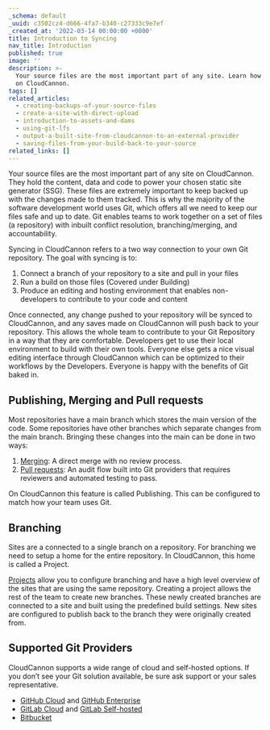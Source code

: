 ```yaml
---
_schema: default
_uuid: c3502cz4-d666-4fa7-b340-c27333c9e7ef
_created_at: '2022-03-14 00:00:00 +0000'
title: Introduction to Syncing
nav_title: Introduction
published: true
image: ''
description: >-
  Your source files are the most important part of any site. Learn how Git works
  on CloudCannon.
tags: []
related_articles:
  - creating-backups-of-your-source-files
  - create-a-site-with-direct-upload
  - introduction-to-assets-and-dams
  - using-git-lfs
  - output-a-built-site-from-cloudcannon-to-an-external-provider
  - saving-files-from-your-build-back-to-your-source
related_links: []
---
```

Your source files are the most important part of any site on CloudCannon. They hold the content, data and code to power your chosen static site generator (SSG). These files are extremely important to keep backed up with the changes made to them tracked. This is why the majority of the software development world uses Git, which offers all we need to keep our files safe and up to date. Git enables teams to work together on a set of files (a repository) with inbuilt conflict resolution, branching/merging, and accountability.

Syncing in CloudCannon refers to a two way connection to your own Git repository. The goal with syncing is to:

1. Connect a branch of your repository to a site and pull in your files
2. Run a build on those files (Covered under Building)
3. Produce an editing and hosting environment that enables non-developers to contribute to your code and content

Once connected, any change pushed to your repository will be synced to CloudCannon, and any saves made on CloudCannon will push back to your repository. This allows the whole team to contribute to your Git Repository in a way that they are comfortable. Developers get to use their local environment to build with their own tools. Everyone else gets a nice visual editing interface through CloudCannon which can be optimized to their workflows by the Developers. Everyone is happy with the benefits of Git baked in.

## Publishing, Merging and Pull requests

Most repositories have a main branch which stores the main version of the code. Some repositories have other branches which separate changes from the main branch. Bringing these changes into the main can be done in two ways:

1. [Merging](/documentation/articles/merging-and-pull-requests/): A direct merge with no review process.
2. [Pull requests](/documentation/articles/merging-and-pull-requests/): An audit flow built into Git providers that requires reviewers and automated testing to pass.

On CloudCannon this feature is called Publishing. This can be configured to match how your team uses Git. 

## Branching

Sites are a connected to a single branch on a repository. For branching we need to setup a home for the entire repository. In CloudCannon, this home is called a Project. 

[Projects](/documentation/articles/create-a-project/) allow you to configure branching and have a high level overview of the sites that are using the same repository. Creating a project allows the rest of the team to create new branches. These newly created branches are connected to a site and built using the predefined build settings. New sites are configured to publish back to the branch they were originally created from.

## Supported Git Providers

CloudCannon supports a wide range of cloud and self-hosted options. If you don’t see your Git solution available, be sure ask support or your sales representative.

- [GitHub Cloud](/documentation/articles/connecting-a-github-repository-as-your-source/) and [GitHub Enterprise](/documentation/articles/connecting-a-github-enterprise-server-repository-as-your-source/)
- [GitLab Cloud](/documentation/articles/connecting-a-gitlab-respository-as-your-source/) and [GitLab Self-hosted](/documentation/articles/connecting-a-self-hosted-gitlab-repository-as-your-source/)
- [Bitbucket](/documentation/articles/connecting-a-bitbucket-respository-as-your-source/)
